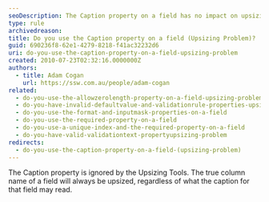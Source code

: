 ```yaml
---
seoDescription: The Caption property on a field has no impact on upsizing, as the true column name always takes precedence.
type: rule
archivedreason:
title: Do you use the Caption property on a field (Upsizing Problem)?
guid: 690236f8-62e1-4279-8218-f41ac32232d6
uri: do-you-use-the-caption-property-on-a-field-upsizing-problem
created: 2010-07-23T02:32:16.0000000Z
authors:
  - title: Adam Cogan
    url: https://ssw.com.au/people/adam-cogan
related:
  - do-you-use-the-allowzerolength-property-on-a-field-upsizing-problem
  - do-you-have-invalid-defaultvalue-and-validationrule-properties-upsizing-problem
  - do-you-use-the-format-and-inputmask-properties-on-a-field
  - do-you-use-the-required-property-on-a-field
  - do-you-use-a-unique-index-and-the-required-property-on-a-field
  - do-you-have-valid-validationtext-propertyupsizing-problem
redirects:
  - do-you-use-the-caption-property-on-a-field-(upsizing-problem)
---
```


The Caption property is ignored by the Upsizing Tools. The true column name of a field will always be upsized, regardless of what the caption for that field may read.
